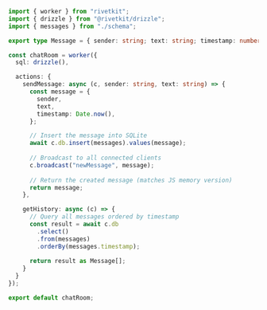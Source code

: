 ```typescript
import { worker } from "rivetkit";
import { drizzle } from "@rivetkit/drizzle";
import { messages } from "./schema";

export type Message = { sender: string; text: string; timestamp: number; }

const chatRoom = worker({
  sql: drizzle(),

  actions: {
    sendMessage: async (c, sender: string, text: string) => {
      const message = {
        sender,
        text,
        timestamp: Date.now(),
      };

      // Insert the message into SQLite
      await c.db.insert(messages).values(message);
      
      // Broadcast to all connected clients
      c.broadcast("newMessage", message);
      
      // Return the created message (matches JS memory version)
      return message;
    },

    getHistory: async (c) => {
      // Query all messages ordered by timestamp
      const result = await c.db
        .select()
        .from(messages)
        .orderBy(messages.timestamp);
      
      return result as Message[];
    }
  }
});

export default chatRoom;
```
